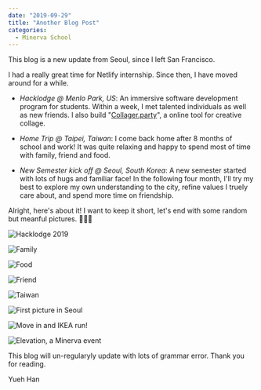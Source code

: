 ---
date: "2019-09-29"
title: "Another Blog Post"
categories:
  - Minerva School 
---

This blog is a new update from Seoul, since I left San Francisco. 

I had a really great time for Netlify internship. Since then, I have moved around for a while. 

- *Hacklodge @ Menlo Park, US*: An immersive software development program for students. Within a week, I met talented individuals as well as new friends. I also build "[Collager.party](https://collager.party)", a online tool for creative collage.

- *Home Trip @ Taipei, Taiwan*: I come back home after 8 months of school and work! It was quite relaxing and happy to spend most of time with family, friend and food. 

- *New Semester kick off @ Seoul, South Korea*: A new semester started with lots of hugs and familiar face! In the following four month, I'll try my best to explore my own understanding to the city, refine values I truely care about, and spend more time on friendship. 

Alright, here's about it! I want to keep it short, let's end with some random but meanful pictures. 💁🏻‍♂️

![Hacklodge 2019]('./hacklodge.jpg')

![Family]('./dadsis.jpg')

![Food]('./food.jpg')

![Friend]('./friend.jpg')

![Taiwan]('./taiwan.jpg')

![First picture in Seoul]('./seoul.jpg')

![Move in and IKEA run!]('./movein.jpg')

![Elevation, a Minerva event]('./rh.jpg')

This blog will un-regularyly update with lots of grammar error. Thank you for reading. 

Yueh Han 